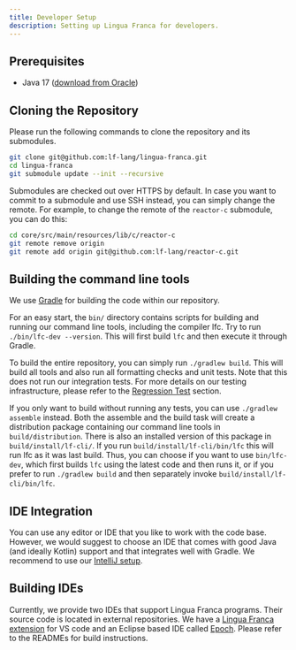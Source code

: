 ```yaml
---
title: Developer Setup
description: Setting up Lingua Franca for developers.
---
```


## Prerequisites

- Java 17
  ([download from Oracle](https://www.oracle.com/java/technologies/downloads/))

## Cloning the Repository

Please run the following commands to clone the repository and its submodules.

```sh
git clone git@github.com:lf-lang/lingua-franca.git
cd lingua-franca
git submodule update --init --recursive
```

Submodules are checked out over HTTPS by default. In case you want to commit to
a submodule and use SSH instead, you can simply change the remote. For example,
to change the remote of the `reactor-c` submodule, you can do this:

```sh
cd core/src/main/resources/lib/c/reactor-c
git remote remove origin
git remote add origin git@github.com:lf-lang/reactor-c.git
```

## Building the command line tools

We use [Gradle](https://docs.gradle.org/current/userguide/userguide.html) for
building the code within our repository.

For an easy start, the `bin/` directory contains scripts for building and
running our command line tools, including the compiler lfc. Try to run
`./bin/lfc-dev --version`. This will first build `lfc` and then execute it
through Gradle.

To build the entire repository, you can simply run `./gradlew build`. This will
build all tools and also run all formatting checks and unit tests. Note that
this does not run our integration tests. For more details on our testing
infrastructure, please refer to the
[Regression Test](../developer/regression-tests.mdx) section.

If you only want to build without running any tests, you can use
`./gradlew assemble` instead. Both the assemble and the build task will create a
distribution package containing our command line tools in `build/distribution`.
There is also an installed version of this package in `build/install/lf-cli/`.
If you run `build/install/lf-cli/bin/lfc` this will run lfc as it was last
build. Thus, you can choose if you want to use `bin/lfc-dev`, which first builds
`lfc` using the latest code and then runs it, or if you prefer to run
`./gradlew build` and then separately invoke `build/install/lf-cli/bin/lfc`.

## IDE Integration

You can use any editor or IDE that you like to work with the code base. However,
we would suggest to choose an IDE that comes with good Java (and ideally Kotlin)
support and that integrates well with Gradle. We recommend to use our
[IntelliJ setup](../developer/developer-intellij-setup.mdx).

## Building IDEs

Currently, we provide two IDEs that support Lingua Franca programs. Their source
code is located in external repositories. We have a
[Lingua Franca extension](https://github.com/lf-lang/vscode-lingua-franca) for
VS code and an Eclipse based IDE called
[Epoch](https://github.com/lf-lang/epoch). Please refer to the READMEs for build
instructions.

